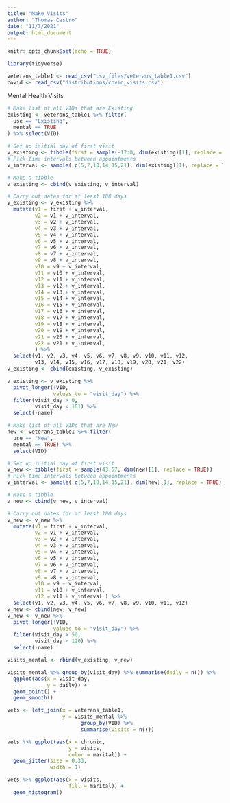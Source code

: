 ```yaml
---
title: "Make Visits"
author: "Thomas Castro"
date: "11/7/2021"
output: html_document
---
```


```r
knitr::opts_chunk$set(echo = TRUE)

library(tidyverse)

veterans_table1 <- read_csv("csv_files/veterans_table1.csv")
covid <- read_csv("distributions/covid_visits.csv")

```

Mental Health Visits
```r

# Make list of all VIDs that are Existing
existing <- veterans_table1 %>% filter(
  use == "Existing",
  mental == TRUE
) %>% select(VID)

# Set up initial day of first visit
v_existing <- tibble(first = sample(-17:0, dim(existing)[1], replace = TRUE))
# Pick time intervals between appointments
v_interval <- sample( c(5,7,10,14,15,21), dim(existing)[1], replace = TRUE)

# Make a tibble
v_existing <- cbind(v_existing, v_interval)

# Carry out dates for at least 100 days
v_existing <- v_existing %>% 
  mutate(v1 = first + v_interval,
         v2 = v1 + v_interval,
         v3 = v2 + v_interval,
         v4 = v3 + v_interval,
         v5 = v4 + v_interval,
         v6 = v5 + v_interval,
         v7 = v6 + v_interval,
         v8 = v7 + v_interval,
         v9 = v8 + v_interval,
         v10 = v9 + v_interval,
         v11 = v10 + v_interval,
         v12 = v11 + v_interval,
         v13 = v12 + v_interval,
         v14 = v13 + v_interval,
         v15 = v14 + v_interval,
         v16 = v15 + v_interval,
         v17 = v16 + v_interval,
         v18 = v17 + v_interval,
         v19 = v18 + v_interval,
         v20 = v19 + v_interval,
         v21 = v20 + v_interval,
         v22 = v21 + v_interval,
         ) %>% 
  select(v1, v2, v3, v4, v5, v6, v7, v8, v9, v10, v11, v12, 
         v13, v14, v15, v16, v17, v18, v19, v20, v21, v22)
v_existing <- cbind(existing, v_existing)

v_existing <- v_existing %>% 
  pivot_longer(!VID,
               values_to = "visit_day") %>% 
  filter(visit_day > 0,
         visit_day < 101) %>% 
  select(-name)

```


```r
# Make list of all VIDs that are New
new <- veterans_table1 %>% filter(
  use == "New",
  mental == TRUE) %>% 
  select(VID)

# Set up initial day of first visit
v_new <- tibble(first = sample(43:57, dim(new)[1], replace = TRUE))
# Pick time intervals between appointments
v_interval <- sample( c(5,7,10,14,15,21), dim(new)[1], replace = TRUE)

# Make a tibble
v_new <- cbind(v_new, v_interval)

# Carry out dates for at least 100 days
v_new <- v_new %>% 
  mutate(v1 = first + v_interval,
         v2 = v1 + v_interval,
         v3 = v2 + v_interval,
         v4 = v3 + v_interval,
         v5 = v4 + v_interval,
         v6 = v5 + v_interval,
         v7 = v6 + v_interval,
         v8 = v7 + v_interval,
         v9 = v8 + v_interval,
         v10 = v9 + v_interval,
         v11 = v10 + v_interval,
         v12 = v11 + v_interval ) %>% 
  select(v1, v2, v3, v4, v5, v6, v7, v8, v9, v10, v11, v12)
v_new <- cbind(new, v_new)
v_new <- v_new %>% 
  pivot_longer(!VID,
               values_to = "visit_day") %>% 
  filter(visit_day > 50,
         visit_day < 120) %>% 
  select(-name)

```

```r

visits_mental <- rbind(v_existing, v_new)

visits_mental %>% group_by(visit_day) %>% summarise(daily = n()) %>% 
  ggplot(aes(x = visit_day,
             y = daily)) +
  geom_point() +
  geom_smooth()

```

```r

vets <- left_join(x = veterans_table1,
                  y = visits_mental %>% 
                        group_by(VID) %>% 
                        summarise(visits = n())) 

vets %>% ggplot(aes(x = chronic,
                    y = visits,
                    color = marital)) +
  geom_jitter(size = 0.33,
              width = 1)
```

```r

vets %>% ggplot(aes(x = visits,
                    fill = marital)) +
  geom_histogram()

```


